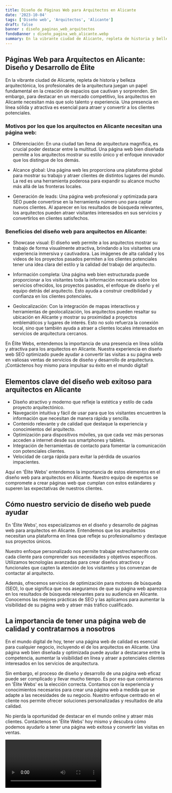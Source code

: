 ```yaml
---
title: Diseño de Páginas Web para Arquitectos en Alicante
date: '2023-10-04'
tags: ['Diseño web', 'Arquitectos', 'Alicante']
draft: false
banner : diseño_paginas_web_arquitectos
fondoBanner : diseño_pagina_web_alicante.webp
summary: En la vibrante ciudad de Alicante, repleta de historia y belleza arquitectónica, los profesionales de la arquitectura juegan un papel fundamental en la creación de espacios que cautivan y sorprenden. Sin embargo, para destacar en un mercado competitivo, los arquitectos en Alicante necesitan más que solo talento y experiencia. Una presencia en línea sólida y atractiva es esencial para atraer y convertir a los clientes potenciales.
---
```


## Páginas Web para Arquitectos en Alicante: Diseño y Desarrollo de Élite

En la vibrante ciudad de Alicante, repleta de historia y belleza arquitectónica, los profesionales de la arquitectura juegan un papel fundamental en la creación de espacios que cautivan y sorprenden. Sin embargo, para destacar en un mercado competitivo, los arquitectos en Alicante necesitan más que solo talento y experiencia. Una presencia en línea sólida y atractiva es esencial para atraer y convertir a los clientes potenciales.

### Motivos por los que los arquitectos en Alicante necesitan una página web:

- Diferenciación: En una ciudad tan llena de arquitectura magnífica, es crucial poder destacar entre la multitud. Una página web bien diseñada permite a los arquitectos mostrar su estilo único y el enfoque innovador que los distingue de los demás.

- Alcance global: Una página web les proporciona una plataforma global para mostrar su trabajo y atraer clientes de distintos lugares del mundo. La red es una herramienta poderosa para expandir su alcance mucho más allá de las fronteras locales.

- Generación de leads: Una página web profesional y optimizada para SEO puede convertirse en la herramienta número uno para captar nuevos clientes. Al aparecer en los resultados de búsqueda relevantes, los arquitectos pueden atraer visitantes interesados en sus servicios y convertirlos en clientes satisfechos.

### Beneficios del diseño web para arquitectos en Alicante:

- Showcase visual: El diseño web permite a los arquitectos mostrar su trabajo de forma visualmente atractiva, brindando a los visitantes una experiencia inmersiva y cautivadora. Las imágenes de alta calidad y los videos de los proyectos pasados permiten a los clientes potenciales tener una idea clara del estilo y la calidad del trabajo del arquitecto.

- Información completa: Una página web bien estructurada puede proporcionar a los visitantes toda la información necesaria sobre los servicios ofrecidos, los proyectos pasados, el enfoque de diseño y el equipo detrás del arquitecto. Esto ayuda a construir credibilidad y confianza en los clientes potenciales.

- Geolocalización: Con la integración de mapas interactivos y herramientas de geolocalización, los arquitectos pueden resaltar su ubicación en Alicante y mostrar su proximidad a proyectos emblemáticos y lugares de interés. Esto no solo refuerza la conexión local, sino que también ayuda a atraer a clientes locales interesados en servicios de arquitectura cercanos.

En Élite Webs, entendemos la importancia de una presencia en línea sólida y atractiva para los arquitectos en Alicante. Nuestra experiencia en diseño web SEO optimizado puede ayudar a convertir las visitas a su página web en valiosas ventas de servicios de diseño y desarrollo de arquitectura. ¡Contáctenos hoy mismo para impulsar su éxito en el mundo digital!

<GifSeo />

<Cta />

## Elementos clave del diseño web exitoso para arquitectos en Alicante

- Diseño atractivo y moderno que refleje la estética y estilo de cada proyecto arquitectónico.
- Navegación intuitiva y fácil de usar para que los visitantes encuentren la información que necesitan de manera rápida y sencilla.
- Contenido relevante y de calidad que destaque la experiencia y conocimientos del arquitecto.
- Optimización para dispositivos móviles, ya que cada vez más personas acceden a internet desde sus smartphones y tablets.
- Integración de herramientas de contacto para fomentar la comunicación con potenciales clientes.
- Velocidad de carga rápida para evitar la pérdida de usuarios impacientes.

Aquí en 'Élite Webs' entendemos la importancia de estos elementos en el diseño web para arquitectos en Alicante. Nuestro equipo de expertos se compromete a crear páginas web que cumplan con estos estándares y superen las expectativas de nuestros clientes.

## Cómo nuestro servicio de diseño web puede ayudar

En 'Élite Webs', nos especializamos en el diseño y desarrollo de páginas web para arquitectos en Alicante. Entendemos que los arquitectos necesitan una plataforma en línea que refleje su profesionalismo y destaque sus proyectos únicos.

Nuestro enfoque personalizado nos permite trabajar estrechamente con cada cliente para comprender sus necesidades y objetivos específicos. Utilizamos tecnologías avanzadas para crear diseños atractivos y funcionales que capten la atención de los visitantes y los convenzan de contactar al arquitecto.

Además, ofrecemos servicios de optimización para motores de búsqueda (SEO), lo que significa que nos aseguramos de que su página web aparezca en los resultados de búsqueda relevantes para su audiencia en Alicante. Conocemos las mejores prácticas de SEO y las aplicamos para aumentar la visibilidad de su página web y atraer más tráfico cualificado.

## La importancia de tener una página web de calidad y contratarnos a nosotros

En el mundo digital de hoy, tener una página web de calidad es esencial para cualquier negocio, incluyendo el de los arquitectos en Alicante. Una página web bien diseñada y optimizada puede ayudar a destacarse entre la competencia, aumentar la visibilidad en línea y atraer a potenciales clientes interesados en los servicios de arquitectura.

Sin embargo, el proceso de diseño y desarrollo de una página web eficaz puede ser complicado y llevar mucho tiempo. Es por eso que contratarnos en 'Élite Webs' es la elección correcta. Contamos con la experiencia y conocimientos necesarios para crear una página web a medida que se adapte a las necesidades de su negocio. Nuestro enfoque centrado en el cliente nos permite ofrecer soluciones personalizadas y resultados de alta calidad.

No pierda la oportunidad de destacar en el mundo online y atraer más clientes. Contáctenos en 'Élite Webs' hoy mismo y descubra cómo podemos ayudarlo a tener una página web exitosa y convertir las visitas en ventas.

<Video />

<CtaBot job='Arquitectos' city='Alicante'/>

<Gmaps query='Alicante+españa+maps' />